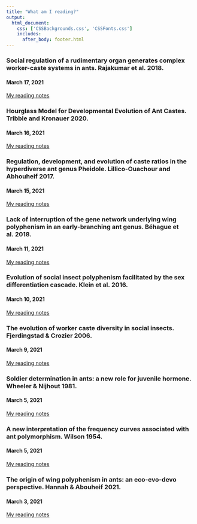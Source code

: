```yaml
---
title: "What am I reading?"
output: 
  html_document:
    css: ['CSSBackgrounds.css', 'CSSFonts.css']
    includes:
      after_body: footer.html
---
```


### Social regulation of a rudimentary organ generates complex worker-caste systems in ants. Rajakumar et al. 2018.  
#### March 17, 2021
[My reading notes](https://docs.google.com/document/d/1tejplNiGbgEJbrTdWPIUO5fUvZZ2CK6nkjFyOscqtLI/edit?usp=sharing)

### Hourglass Model for Developmental Evolution of Ant Castes. Tribble and Kronauer 2020.  
#### March 16, 2021
[My reading notes](https://docs.google.com/document/d/1LJFPfM0A7-sKwcERLotJq89o2nqhIciZiCuwJxRL1tk/edit?usp=sharing)

### Regulation, development, and evolution of caste ratios in the hyperdiverse ant genus Pheidole. Lillico-Ouachour and Abhouheif 2017.  
#### March 15, 2021
[My reading notes](https://docs.google.com/document/d/1FpGHzLePX8JOV1RXT2stKagY-hr7oVclLWGpUze1OQM/edit?usp=sharing)

### Lack of interruption of the gene network underlying wing polyphenism in an early-branching ant genus. Béhague et al. 2018.  
#### March 11, 2021
[My reading notes](https://docs.google.com/document/d/1YoztUYG9BUa4MpMllk9ZxuKsL8Pnz-87DvOnUSC4kvE/edit?usp=sharing)

### Evolution of social insect polyphenism facilitated by the sex differentiation cascade. Klein et al. 2016.  
#### March 10, 2021
[My reading notes](https://docs.google.com/document/d/1H9FZP9NpckxVQo8uAmyMoTp5TODqYbo9w2fNnZDUlmY/edit?usp=sharing)

### The evolution of worker caste diversity in social insects. Fjerdingstad & Crozier 2006.  
#### March 9, 2021
[My reading notes](https://docs.google.com/document/d/11sKpZP8iYssU4TrFOqeaa_w6OLcyH1UM4FbisTD9mdU/edit?usp=sharing)

### Soldier determination in ants: a new role for juvenile hormone. Wheeler & Nijhout 1981.  
#### March 5, 2021
[My reading notes](https://docs.google.com/document/d/1jqWpLmFYHR6GlRh5BapJ2hELbNeiwLSvOpwcMb8iNaM/edit?usp=sharing)

### A new interpretation of the frequency curves associated with ant polymorphism. Wilson 1954.
#### March 5, 2021
[My reading notes](https://docs.google.com/document/d/1GF2HsG5swRe48wXQa-BZwDl2_Jb7xfINAnutzdGy82k/edit?usp=sharing)

### The origin of wing polyphenism in ants: an eco-evo-devo perspective. Hannah & Abouheif 2021. 
#### March 3, 2021
[My reading notes](https://docs.google.com/document/d/1OaFCmt3hNOg_Od7MKyjCs1GvNaivHZqebXLPpi6FhWk/edit?usp=sharing)